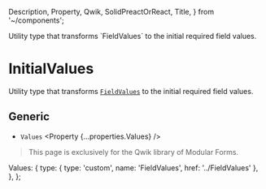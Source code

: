   Description,
  Property,
  Qwik,
  SolidPreactOrReact,
  Title,
} from '~/components';

<Title>InitialValues</Title>
<Description>
  Utility type that transforms `FieldValues` to the initial required field
  values.
</Description>

# InitialValues

<Qwik block>

Utility type that transforms <A href="../FieldValues">`FieldValues`</A> to the initial required field values.

## Generic

- `Values` <Property {...properties.Values} />

</Qwik>

<SolidPreactOrReact block>

<HttpStatusCode code={404} />

> This page is exclusively for the Qwik library of Modular Forms.

</SolidPreactOrReact>

  Values: {
    type: { type: 'custom', name: 'FieldValues', href: '../FieldValues' },
  },
};
